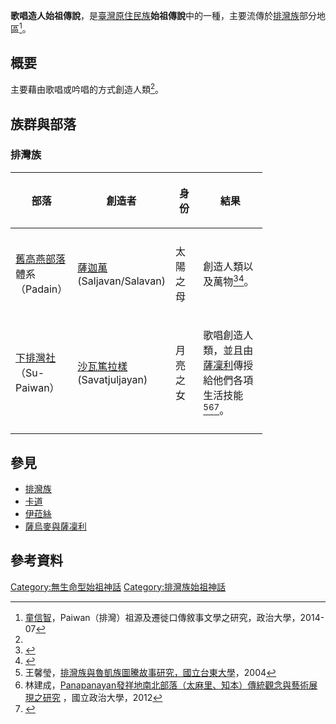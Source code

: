 {{expert|subject=臺灣原住民族}}
'''歌唱造人始祖傳說'''，是[[臺灣原住民族|臺灣原住民族]]'''始祖傳說'''中的一種，主要流傳於[[排灣族|排灣族]]部分地區<ref name="Paiwan（排灣）祖源及遷徙口傳敘事文學之研究">[[童信智|童信智]]，Paiwan（排灣）祖源及遷徙口傳敘事文學之研究，政治大學，2014-07</ref>{{Rp|43}}。

== 概要 ==
主要藉由歌唱或吟唱的方式創造人類<ref name="Paiwan（排灣）祖源及遷徙口傳敘事文學之研究"></ref>。

== 族群與部落 ==

=== 排灣族 ===
{| class="wikitable sortable"
! width=10%|部落!!width=15%|創造者!!width=15%|身份!!width=40%|結果
|-align=center
|-
|[[舊高燕部落|舊高燕部落]]體系（Padain）
|[[薩迦萬|薩迦萬]](Saljavan/Salavan)
|太陽之母
|創造人類以及萬物<ref>{{cite web |url=https://issuu.com/dorawawa/docs/1203________________________a5|title=來自彩虹故鄉：馬兒部落人文軼事|accessdate=|author=屏東縣三地門鄉馬兒社區發展協會}}</ref><ref name="排灣族王國文化解析">{{cite web |author=拉夫斯·卡拉雲漾 |title=排灣族王國文化解析 |url=https://www.pthg.gov.tw/planibp/cp.aspx?n=70E2DB79A5B5C8B9 |publisher=原住民處 |work=屏東縣政府 |accessdate=2013 |archive-date=2021-01-26 |archive-url=https://web.archive.org/web/20210126133729/https://www.pthg.gov.tw/planibp/cp.aspx?n=70E2DB79A5B5C8B9 |dead-url=no }}</ref>{{Rp|10}}。
|-
|[[下排灣社|下排灣社]]（Su-Paiwan）
|[[沙瓦篤拉樣|沙瓦篤拉樣]](Savatjuljayan)
|月亮之女
|歌唱創造人類，並且由[[薩烏麥與薩凜利|薩凜利]]傳授給他們各項生活技能<ref name="排灣族與魯凱族圖騰故事研究">王馨瑩，[http://elib.lib.nttu.edu.tw/theses/Full_Text/ntttc/DSC/93/NTC93-008-5270-N030.pdf 排灣族與魯凱族圖騰故事研究，國立台東大學]，2004</ref><ref name="Panapanayan">林建成，[http://nccur.lib.nccu.edu.tw/retrieve/83363/950401.pdf Panapanayan發祥地南北部落（太麻里、知本）傳統觀念與藝術展現之研究] {{Wayback|url=http://nccur.lib.nccu.edu.tw/retrieve/83363/950401.pdf |date=20191106063809 }}，國立政治大學，2012</ref><ref name="番族慣習調查報告書第五卷排灣族．第一冊">{{cite book|last=|first=|date=2003-10-01|title=番族慣習調查報告書第五卷排灣族．第一冊|url=http://www.smcbook.com.tw/smc/index.php?route=product/product&product_id=14091|location=|publisher=中央研究院民族所|page=|isbn=9789576719721|author=臺灣總督府臨時臺灣舊慣調查會|access-date=2022-01-03|archive-date=2021-02-07|archive-url=https://web.archive.org/web/20210207080541/http://www.smcbook.com.tw/smc/index.php?route=product%2Fproduct&product_id=14091|dead-url=yes}}</ref>。
|-
|}

==參見==
*[[排灣族|排灣族]]
*[[卡道|卡道]]
*[[伊菈絲|伊菈絲]]
*[[薩烏麥與薩凜利|薩烏麥與薩凜利]]

==參考資料==
{{reflist}}





[[Category:無生命型始祖神話|Category:無生命型始祖神話]]
[[Category:排灣族始祖神話|Category:排灣族始祖神話]]
